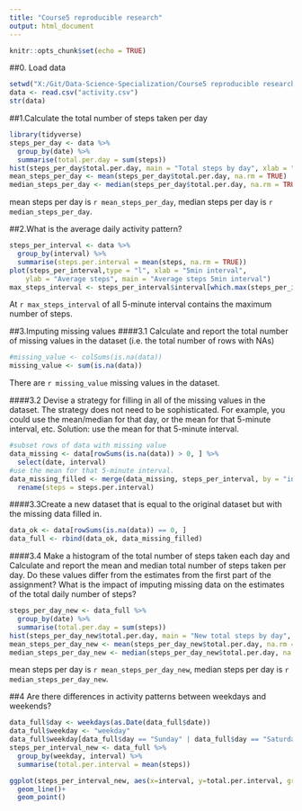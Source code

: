 ```yaml
---
title: "Course5 reproducible research"
output: html_document
---
```


```r
knitr::opts_chunk$set(echo = TRUE)
```

##0. Load data
```r
setwd("X:/Git/Data-Science-Specialization/Course5 reproducible research")
data <- read.csv("activity.csv")
str(data)
```

##1.Calculate the total number of steps taken per day
```r
library(tidyverse)
steps_per_day <- data %>%
  group_by(date) %>%
  summarise(total.per.day = sum(steps))
hist(steps_per_day$total.per.day, main = "Total steps by day", xlab = "day")
mean_steps_per_day <- mean(steps_per_day$total.per.day, na.rm = TRUE)
median_steps_per_day <- median(steps_per_day$total.per.day, na.rm = TRUE)
```
mean steps per day is `r mean_steps_per_day`, median steps per day is `r median_steps_per_day`.

##2.What is the average daily activity pattern?
```r
steps_per_interval <- data %>%
  group_by(interval) %>%
  summarise(steps.per.interval = mean(steps, na.rm = TRUE))
plot(steps_per_interval,type = "l", xlab = "5min interval", 
    ylab = "Average steps", main = "Average steps 5min interval")
max_steps_interval <- steps_per_interval$interval[which.max(steps_per_interval$steps.per.interval)]
```
At `r max_steps_interval` of all 5-minute interval contains the maximum number of steps.

##3.Imputing missing values
####3.1 Calculate and report the total number of missing values in the dataset (i.e. the total number of rows with NAs)
```r
#missing_value <- colSums(is.na(data))
missing_value <- sum(is.na(data))
```
There are  `r missing_value` missing values in the dataset. 

####3.2 Devise a strategy for filling in all of the missing values in the dataset. The strategy does not need to be sophisticated. For example, you could use the mean/median for that day, or the mean for that 5-minute interval, etc.
Solution: use the mean for that 5-minute interval.
```r
#subset rows of data with missing value
data_missing <- data[rowSums(is.na(data)) > 0, ] %>%
  select(date, interval)
#use the mean for that 5-minute interval.
data_missing_filled <- merge(data_missing, steps_per_interval, by = "interval") %>%
  rename(steps = steps.per.interval)
```


####3.3Create a new dataset that is equal to the original dataset but with the missing data filled in.
```r
data_ok <- data[rowSums(is.na(data)) == 0, ]
data_full <- rbind(data_ok, data_missing_filled)
```

####3.4 Make a histogram of the total number of steps taken each day and Calculate and report the mean and median total number of steps taken per day. Do these values differ from the estimates from the first part of the assignment? What is the impact of imputing missing data on the estimates of the total daily number of steps?

```r
steps_per_day_new <- data_full %>%
  group_by(date) %>%
  summarise(total.per.day = sum(steps))
hist(steps_per_day_new$total.per.day, main = "New total steps by day", xlab = "day")
mean_steps_per_day_new <- mean(steps_per_day_new$total.per.day, na.rm = TRUE)
median_steps_per_day_new <- median(steps_per_day_new$total.per.day, na.rm = TRUE)
```
mean steps per day is `r mean_steps_per_day_new`, median steps per day is `r median_steps_per_day_new`.

##4 Are there differences in activity patterns between weekdays and weekends?
```r
data_full$day <- weekdays(as.Date(data_full$date))
data_full$weekday <- "weekday"
data_full$weekday[data_full$day == "Sunday" | data_full$day == "Saturday"] <- "weekend"
steps_per_interval_new <- data_full %>%
  group_by(weekday, interval) %>%
  summarise(total.per.interval = mean(steps))

ggplot(steps_per_interval_new, aes(x=interval, y=total.per.interval, group=weekday, color=weekday)) +
  geom_line()+
  geom_point()
```